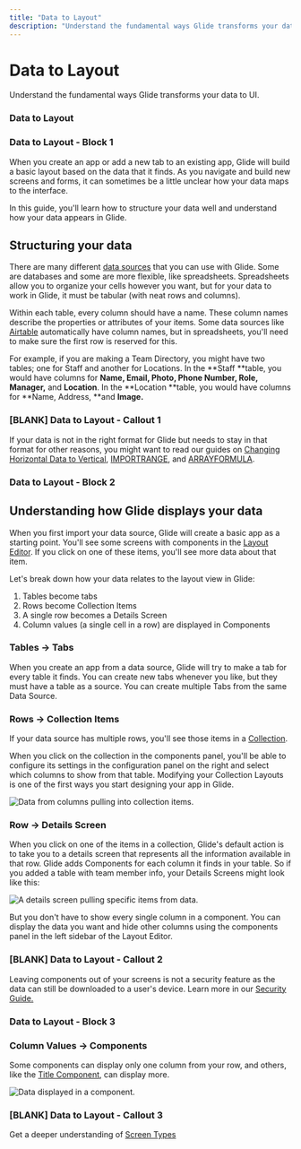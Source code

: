 ```yaml
---
title: "Data to Layout"
description: "Understand the fundamental ways Glide transforms your data to UI."
---
```


# Data to Layout

Understand the fundamental ways Glide transforms your data to UI.

### Data to Layout

### Data to Layout - Block 1

When you create an app or add a new tab to an existing app, Glide will build a basic layout based on the data that it finds. As you navigate and build new screens and forms, it can sometimes be a little unclear how your data maps to the interface.

In this guide, you'll learn how to structure your data well and understand how your data appears in Glide.

## Structuring your data

There are many different [data sources](/data-sources) that you can use with Glide. Some are databases and some are more flexible, like spreadsheets. Spreadsheets allow you to organize your cells however you want, but for your data to work in Glide, it must be tabular (with neat rows and columns).

Within each table, every column should have a name. These column names describe the properties or attributes of your items. Some data sources like [Airtable](/airtable) automatically have column names, but in spreadsheets, you'll need to make sure the first row is reserved for this.

For example, if you are making a Team Directory, you might have two tables; one for Staff and another for Locations. In the **Staff **table, you would have columns for **Name, Email, Photo, Phone Number, Role, Manager,** and **Location**. In the **Location **table, you would have columns for **Name, Address, **and **Image.**

### [BLANK] Data to Layout  - Callout 1

If your data is not in the right format for Glide but needs to stay in that format for other reasons, you might want to read our guides on [Changing Horizontal Data to Vertical](/transpose), [IMPORTRANGE](/importrange), and [ARRAYFORMULA](/arrayformula).

### Data to Layout - Block 2

## Understanding how Glide displays your data

When you first import your data source, Glide will create a basic app as a starting point. You'll see some screens with components in the [Layout Editor](/intro-to-layout). If you click on one of these items, you'll see more data about that item.

Let's break down how your data relates to the layout view in Glide:

1. Tables become tabs
2. Rows become Collection Items
3. A single row becomes a Details Screen
4. Column values (a single cell in a row) are displayed in Components

### Tables → Tabs

When you create an app from a data source, Glide will try to make a tab for every table it finds. You can create new tabs whenever you like, but they must have a table as a source. You can create multiple Tabs from the same Data Source.

### Rows → Collection Items

If your data source has multiple rows, you'll see those items in a [Collection](/collection-components).

When you click on the collection in the components panel, you'll be able to configure its settings in the configuration panel on the right and select which columns to show from that table. Modifying your Collection Layouts is one of the first ways you start designing your app in Glide.



![Data from columns pulling into collection items. ](https://images.ctfassets.net/yreygbm72t08/MeCw6NpJOS0Q9wI0is5Vu/31b0fba35f7ba0332c08a616024f73e9/CleanShot_2024-01-12_at_8_.02.13_2x.png)



### Row → Details Screen

When you click on one of the items in a collection, Glide's default action is to take you to a details screen that represents all the information available in that row. Glide adds Components for each column it finds in your table. So if you added a table with team member info, your Details Screens might look like this:



![A details screen pulling specific items from data. ](https://images.ctfassets.net/yreygbm72t08/1ZIQc7zI9TngvDmVM8OOES/87758a35d2805bdcce1e16c39252add4/CleanShot_2024-01-12_at_8_.36.31_2x.png)



But you don't have to show every single column in a component. You can display the data you want and hide other columns using the components panel in the left sidebar of the Layout Editor.



### [BLANK] Data to Layout - Callout 2

Leaving components out of your screens is not a security feature as the data can still be downloaded to a user's device. Learn more in our [Security Guide.](/security-and-user-data)

### Data to Layout - Block 3

### Column Values → Components

Some components can display only one column from your row, and others, like the [Title Component](/title-component), can display more.



![Data displayed in a component.](https://images.ctfassets.net/yreygbm72t08/Qyq2SLxIvpQd2IzN16GuN/a843d0603b879fe15882b3e67917c11b/CleanShot_2024-01-12_at_8_.39.19_2x.png)





### [BLANK] Data to Layout - Callout 3

Get a deeper understanding of [Screen Types](/screens)

